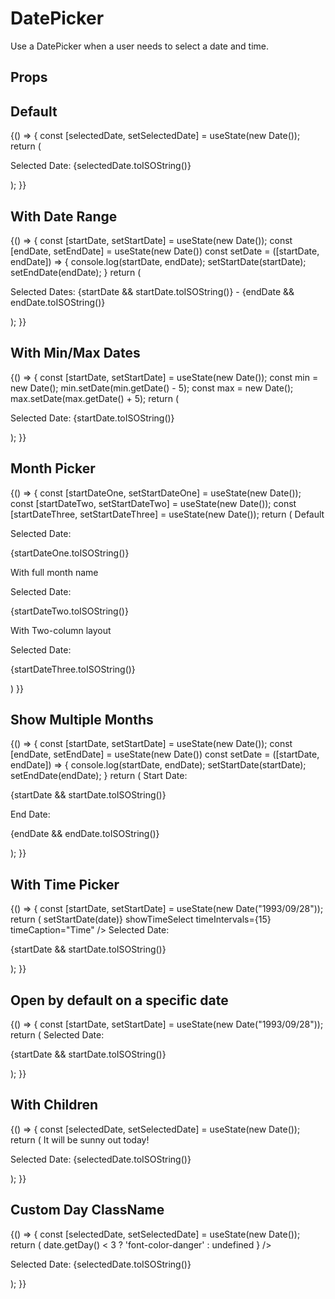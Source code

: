 
<Meta title="Components/DatePicker" component={DatePicker} />

# DatePicker

Use a DatePicker when a user needs to select a date and time.

## Props

<ArgsTable of={DatePicker} />

## Default

<Canvas>
  <Story name="default">
    {() => {
      const [selectedDate, setSelectedDate] = useState(new Date());
      return (
        <Box childGap="md">
          <DatePicker onChange={setSelectedDate} selected={selectedDate} />
          <p>Selected Date: {selectedDate.toISOString()}</p>
        </Box>
      );
    }}
  </Story>
</Canvas>

## With Date Range

<Canvas>
  <Story name="date range">
    {() => {
      const [startDate, setStartDate] = useState(new Date());
      const [endDate, setEndDate] = useState(new Date())
      const setDate = ([startDate, endDate]) => {
        console.log(startDate, endDate);
        setStartDate(startDate);
        setEndDate(endDate);
      }
      return (
        <Box childGap="md">
          <DatePicker
            onChange={setDate}
            selected={startDate}
            startDate={startDate}
            endDate={endDate}
            selectsRange
          />
          <p>
            Selected Dates:
            {startDate && startDate.toISOString()}
            -
            {endDate && endDate.toISOString()}
          </p>
        </Box>
      );
    }}
  </Story>
</Canvas>


## With Min/Max Dates

<Canvas>
  <Story name="Min/max dates">
    {() => {
      const [startDate, setStartDate] = useState(new Date());
      const min = new Date();
      min.setDate(min.getDate() - 5);
      const max = new Date();
      max.setDate(max.getDate() + 5);
      return (
        <Box childGap="md">
          <DatePicker
            selected={startDate}
            onChange={setStartDate}
            minDate={min}
            maxDate={max}
          />
          <p>Selected Date: {startDate.toISOString()}</p>
        </Box>
      );
    }}
  </Story>
</Canvas>


## Month Picker

<Canvas>
  <Story name="month picker">
    {() => {
      const [startDateOne, setStartDateOne] = useState(new Date());
      const [startDateTwo, setStartDateTwo] = useState(new Date());
      const [startDateThree, setStartDateThree] = useState(new Date());
      return (
        <Box display="flex" direction="row" childGap="md">
          <Box childGap="md" display="flex" direction="column" alignItems="center" width="33">
            <Heading size="md">Default</Heading>
            <DatePicker
              selected={startDateOne}
              onChange={setStartDateOne}
              showMonthYearPicker
            />
            <p>Selected Date:</p>
            <p style={{ fontSize: '0.8rem' }}>{startDateOne.toISOString()}</p>
          </Box>
          <Box childGap="md" display="flex" direction="column" alignItems="center" width="33">
            <Heading size="md">With full month name</Heading>
            <DatePicker
              selected={startDateTwo}
              onChange={setStartDateTwo}
              showMonthYearPicker
              showFullMonthYearPicker
            />
            <p>Selected Date:</p>
            <p style={{ fontSize: '0.8rem' }}>{startDateTwo.toISOString()}</p>
          </Box>
          <Box childGap="md" display="flex" direction="column" alignItems="center" width="33">
            <Heading size="md">With Two-column layout</Heading>
            <DatePicker
              selected={startDateThree}
              onChange={setStartDateThree}
              showMonthYearPicker
              showFullMonthYearPicker
              showTwoColumnMonthYearPicker
            />
            <p>Selected Date:</p>
            <p style={{ fontSize: '0.8rem' }}>{startDateThree.toISOString()}</p>
          </Box>
        </Box>
      )
    }}
  </Story>
</Canvas>


## Show Multiple Months

<Canvas>
  <Story name="Multiple Months">
      {() => {
        const [startDate, setStartDate] = useState(new Date());
        const [endDate, setEndDate] = useState(new Date())
        const setDate = ([startDate, endDate]) => {
          console.log(startDate, endDate);
          setStartDate(startDate);
          setEndDate(endDate);
        }
        return (
          <Box childGap="md">
            <DatePicker
              onChange={setDate}
              selected={startDate}
              startDate={startDate}
              endDate={endDate}
              selectsRange
              monthsShown={2}
            />
            Start Date: <p style={{ fontSize: '0.75rem '}}>{startDate && startDate.toISOString()}</p>
            End Date:<p style={{ fontSize: '0.75rem '}}>{endDate && endDate.toISOString()}</p>
          </Box>
        );
      }}
  </Story>
</Canvas>

## With Time Picker

<Canvas>
  <Story name="With Time picker">
      {() => {
        const [startDate, setStartDate] = useState(new Date("1993/09/28"));
        return (
          <Box childGap="md">
            <DatePicker
              selected={startDate}
              onChange={date => setStartDate(date)}
              showTimeSelect
              timeIntervals={15}
              timeCaption="Time"
            />
            Selected Date: <p style={{ fontSize: '0.75rem '}}>{startDate && startDate.toISOString()}</p>
          </Box>
        );
      }}
  </Story>
</Canvas>

## Open by default on a specific date

<Canvas>
  <Story name="Open on date">
      {() => {
        const [startDate, setStartDate] = useState(new Date("1993/09/28"));
        return (
          <Box childGap="md">
            <DatePicker
              onChange={setStartDate}
              selected={startDate}
              openToDate={new Date("1993/09/28")}
            />
            Selected Date: <p style={{ fontSize: '0.75rem '}}>{startDate && startDate.toISOString()}</p>
          </Box>
        );
      }}
  </Story>
</Canvas>


## With Children

<Canvas>
  <Story name="with children">
    {() => {
      const [selectedDate, setSelectedDate] = useState(new Date());
      return (
        <Box childGap="md">
          <DatePicker onChange={setSelectedDate} selected={selectedDate}>
            <Box
              display="block"
              style={{ textAlign: 'center' }}
              color="primary"
            >
              It will be sunny out today!
            </Box>
          </DatePicker>
          <p>Selected Date: {selectedDate.toISOString()}</p>
        </Box>
      );
    }}
  </Story>
</Canvas>

## Custom Day ClassName

<Canvas>
  <Story name="day classname">
    {() => {
      const [selectedDate, setSelectedDate] = useState(new Date());
      return (
        <Box childGap="md">
          <DatePicker
            onChange={setSelectedDate}
            selected={selectedDate}
            dayClassName={date => date.getDay() < 3 ? 'font-color-danger' : undefined }
          />
          <p>Selected Date: {selectedDate.toISOString()}</p>
        </Box>
      );
    }}
  </Story>
</Canvas>